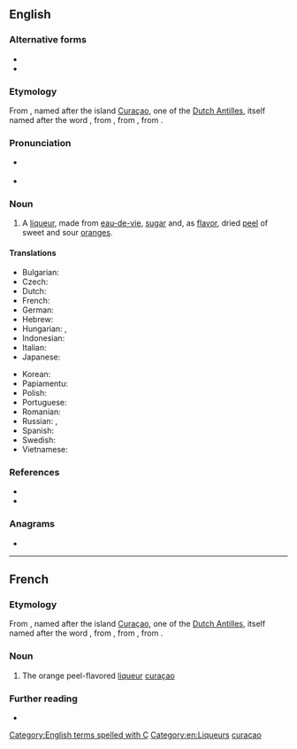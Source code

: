 {{also|curacao|Curacao|curação|Curaçao}}
==English==
{{wikipedia|Curaçao liqueur|curaçao}}

===Alternative forms===
* {{l|en|curacao}}
* {{l|en|curacoa}}

===Etymology===
From {{etyl|nl|en}}, named after the island [[Curaçao]], one of the [[Dutch Antilles]], itself named after the {{etyl|pt|en}} word {{m|pt|curação||medical cure}}, from {{etyl|la|en}} {{m|la|curatio||cure}}, from {{m|la|curare||to cure}}, from {{m|la|cura||care, cure}}.

===Pronunciation===
* {{a|UK}} {{IPA|/ˈkjuːɹəsaʊ/|/ˈkjuːɹəsəʊ/|lang=en}}
* {{a|US}} {{IPA|/ˈk(j)ʊəɹ.əˌsaʊ/|/ˈk(j)ʊəɹ.əˌsoʊ/|/ˌk(j)ʊəɹ.əˈsaʊ/|/ˌk(j)ʊəɹ.əˈsoʊ/|lang=en}}

===Noun===
{{en-noun|~|curaçaos}}

# A [[liqueur]], made from [[eau-de-vie]], [[sugar]] and, as [[flavor]], dried [[peel]] of sweet and sour [[orange]]s.

====Translations====
{{trans-top|liqueur}}
* Bulgarian: {{t|bg|кюрасо|n|tr=kjurasó}}
* Czech: {{t|cs|Curaçao likér}}
* Dutch: {{t+|nl|curaçao|m}}
* French: {{t+|fr|curaçao|m}}
* German: {{t+|de|Curaçao|m}}
* Hebrew: {{t|he|קוראסאו}}
* Hungarian: {{t|hu|küraszó}}, {{t|hu|narancslikőr}}
* Indonesian: {{t|id|Curaçao}}
* Italian: {{t|it|Curaçao|m}}
* Japanese: {{t|ja|キュラソー|tr=kyurasō}}
{{trans-mid}}
* Korean: {{t|ko|퀴라소|sc=Kore}} {{qualifier|리큐어}}
* Papiamentu: {{t|pap|Curacao likeur}}
* Polish: {{t|pl|curacao|n}}
* Portuguese: {{t|pt|curaçau|m}}
* Romanian: {{t|ro|Curaçao}}
* Russian: {{t+|ru|кюрасо́|m}} {{qualifier|ликёр}}, {{t|ru|кюраса́о|m}} {{qualifier|ликёр}}
* Spanish: {{t|es|curaçao|m}}
* Swedish: {{t|sv|Curaçao}}
* Vietnamese: {{t|vi|Curaçao}}
{{trans-bottom}}

===References===
* {{R:Webster NCD 1967}}
* {{R:NPLarousse}}

===Anagrams===
* {{anagrams|en|curacoa}}

[[Category:English terms spelled with Ç]]
[[Category:en:Liqueurs]]

----

==French==

===Etymology===
From {{etyl|nl|fr}}, named after the island [[Curaçao]], one of the [[Dutch Antilles]], itself named after the {{etyl|pt|fr}} word {{m|pt|curação||medical cure}}, from {{etyl|la|fr}} {{m|la|curatio||cure}}, from {{m|la|curare||to cure}}, from {{m|la|cura||care, cure}}.

===Noun===
{{fr-noun|m}}

# The orange peel-flavored [[liqueur]] [[#English|curaçao]]

===Further reading===
* {{R:TLFi}}

[[Category:fr:Liqueurs|curacao]]